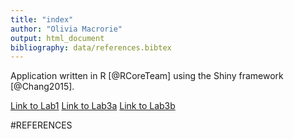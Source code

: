 ```yaml
---
title: "index"
author: "Olivia Macrorie"
output: html_document
bibliography: data/references.bibtex
---
```

Application written in R [@RCoreTeam] using the Shiny framework [@Chang2015].

[Link to Lab1 ](Lab1_redo.html)
[Link to Lab3a](Lab3a.html)
[Link to Lab3b](Lab3b.html)

#REFERENCES